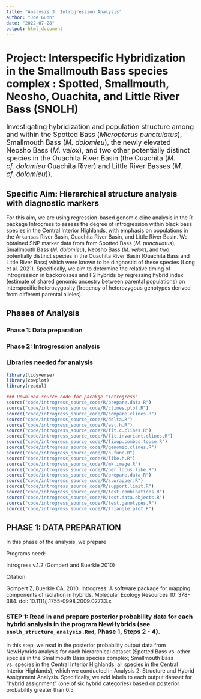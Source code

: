 ```yaml
---
title: "Analysis 3: Introgression Analysis"
author: "Joe Gunn"
date: "2022-07-28"
output: html_document
---
```


# Project: Interspecific Hybridization in the Smallmouth Bass species complex : Spotted, Smallmouth, Neosho, Ouachita, and Little River Bass (SNOLH)
<font size="+1">Investigating hybridization and population structure among and within the Spotted Bass (<i>Micropterus punctulatus</i>), Smallmouth Bass (<i>M. dolomieu</i>), the newly elevated Neosho Bass (<i>M. velox</i>), and two other potentially distinct species in the Ouachita River Basin (the Ouachita (<i>M. cf. dolomieu</i> Ouachita River) and Little River Basses (<i>M. cf. dolomieu</i>)).</font>

## Specific Aim: Hierarchical structure analysis with diagnostic markers
For this aim, we are using regression-based genomic cline analysis in the R package Introgress to assess the degree of introgression within black bass species in the Central Interior Highlands, with emphasis on populations in the Arkansas River Basin, Ouachita River Basin, and Little River Basin. We obtained SNP marker data from from Spotted Bass (<i>M. punctulatus</i>), Smallmouth Bass (<i>M. dolomieu</i>), Neosho Bass (<i>M. velox</i>), and two potentially distinct species in the Ouachita River Basin (Ouachita Bass and Little River Bass) which were known to be diagnostic of these species (Long et al. 2021). Specifically, we aim to determine the relative timing of introgression in backcrosses and F2 hybrids by regressing hybrid index (estimate of shared genomic ancestry between parental populations) on interspecific heterozygosity (freqency of heterozygous genotypes derived from different parental alleles).

## Phases of Analysis
### Phase 1: Data preparation
### Phase 2: Introgression analysis

### Libraries needed for analysis
```r
library(tidyverse)
library(cowplot)
library(readxl)

### Download source code for pacakge "Introgress"
source("code/introgress_source_code/R/prepare.data.R")
source("code/introgress_source_code/R/clines.plot.R")
source("code/introgress_source_code/R/compare.clines.R")
source("code/introgress_source_code/R/delta.R")
source("code/introgress_source_code/R/est.h.R")
source("code/introgress_source_code/R/fit.c.clines.R")
source("code/introgress_source_code/R/fit.invariant.clines.R")
source("code/introgress_source_code/R/fixup.combos.touse.R")
source("code/introgress_source_code/R/genomic.clines.R")
source("code/introgress_source_code/R/h.func.R")
source("code/introgress_source_code/R/like.h.R")
source("code/introgress_source_code/R/mk.image.R")
source("code/introgress_source_code/R/per.locus.like.R")
source("code/introgress_source_code/R/prepare.data.R")
source("code/introgress_source_code/R/s.wrapper.R")
source("code/introgress_source_code/R/support.limit.R")
source("code/introgress_source_code/R/test.combinations.R")
source("code/introgress_source_code/R/test.data.objects.R")
source("code/introgress_source_code/R/test.genotypes.R")
source("code/introgress_source_code/R/triangle.plot.R")
```

## PHASE 1: DATA PREPARATION
In this phase of the analysis, we prepare 

Programs need:

Introgress v.1.2 (Gompert and Buerkle 2010)

Citation:

Gompert Z, Buerkle CA. 2010. Introgress: A software package for mapping components of isolation in hybrids. Molecular Ecology Resources 10: 378-384. doi: 10.1111/j.1755-0998.2009.02733.x

### STEP 1: Read in and prepare posterior probability data for each hybrid analysis in the program NewHybrids (see `snolh_structure_analysis.Rmd`, Phase 1, Steps 2 - 4).
In this step, we read in the posterior probability output data from NewHybrids analysis for each hierarchical dataset (Spotted Bass vs. other species in the Smallmouth Bass species complex; Smallmouth Bass vs. species in the Central Interior Highlands; all species in the Central Interior Highlands), which we conducted in Analysis 2: Structure and Hybrid Assignment Analysis. Specifically, we add labels to each output dataset for "hybrid assignment" (one of six hybrid categories) based on posterior probability greater than 0.5. 

```r


```
